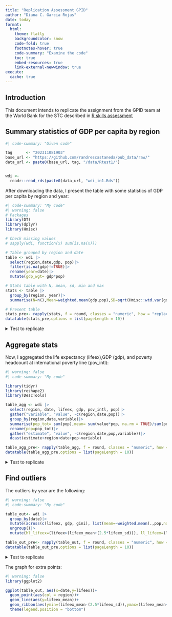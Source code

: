 ```yaml
---
title: "Replication Assessment GPID"
author: "Diana C. Garcia Rojas"
date: today
format: 
  html: 
    theme: flatly
    backgroundcolor: snow
    code-fold: true
    footnotes-hover: true
    code-summary: "Examine the code"
    toc: true
    embed-resources: true
    link-external-newwindow: true
execute:
  cache: true
---
```


## Introduction

This document intends to replicate the assignment from the GPID team at the World Bank for the STC described in <a href="https://randrescastaneda.github.io/Rtest1/Rtest1.html">R skills assessment</a>

## Summary statistics of GDP per capita by region

```r
#| code-summary: "Given code"

tag      <- "202311081903"
base_url <- "https://github.com/randrescastaneda/pub_data/raw/"
data_url <- paste0(base_url, tag, "/data/Rtest1/")


wdi <-
  readr::read_rds(paste0(data_url, "wdi_in1.Rds"))
```

After downloading the data, I present the table with some statistics of GDP per capita by region and year:

```r
#| code-summary: "My code"
#| warning: false
# Packages
library(DT)
library(dplyr)
library(Hmisc)

# Check missing values
# sapply(wdi, function(x) sum(is.na(x))) 

# Table grouped by region and date
table <- wdi |>
  select(region,date,gdp, pop)|>
  filter(is.na(gdp)!=TRUE)|>
  rename(year=date)|>
  mutate(gdp_wgt= gdp*pop)

# Stats table with N, mean, sd, min and max
stats <- table |>
  group_by(region, year)|>
  summarise(N=n(),Mean=weighted.mean(gdp,pop),SD=sqrt(Hmisc::wtd.var(gdp,pop)),Min=min(gdp),Max=max(gdp), .groups = "drop")

# Present table                                                             
stats_pre<- rapply(stats, f = round, classes = "numeric", how = "replace", digits = 0)
datatable(stats_pre,options = list(pageLength = 10))
```
<details>
    <summary> Test to replicate </summary>

There is a difference on the $10^{10}$ decimal point. I used dplyr but I see the final output is in data.table format. Probably mean and standard deviations are calculated differently. 

```r
#| warning: false

# Packages:
library(waldo)

# Data to replicate
stats_given= readr::read_rds(paste0(data_url, "wdi_summ_out.Rds"))

# Comparison
waldo::compare(stats,stats_given)
```

</details>

## Aggregate stats

Now, I aggregated the life expectancy (lifeex),GDP (gdp), and poverty headcount at international poverty line (pov_intl): 

```r
#| warning: false
#| code-summary: "My code"

library(tidyr)
library(reshape2)
library(DescTools)

table_agg <- wdi |>
  select(region, date, lifeex, gdp, pov_intl, pop)|>
  gather("variable", "value", -c(region,date,pop))|>
  group_by(region,date,variable)|>
  summarise(pop_tot= sum(pop),mean= sum(value*pop, na.rm = TRUE)/sum(pop),sd=sqrt(Hmisc::wtd.var(value,pop, na.rm = TRUE)), min = min(value, na.rm = TRUE), max = max(value, na.rm = TRUE), median= DescTools::Median(value, weights =pop, na.rm = TRUE))|>
  rename(pop=pop_tot)|>
  gather("estimate", "value", -c(region,date,pop,variable))|>
  dcast(estimate+region+date+pop~variable)

table_agg_pre<- rapply(table_agg, f = round, classes = "numeric", how = "replace", digits = 3)
datatable(table_agg_pre,options = list(pageLength = 10))
```

<details>
    <summary> Test to replicate </summary>

Again, there is a difference on the $10^{10}$ decimal point. I used dplyr but I see the final output is in data.table format. Probably mean, standard deviations and medians are calculated differently. 

```r
#| warning: false

# Data to replicate
aggre_given= readr::read_rds(paste0(data_url, "wdi_agg_out.Rds"))

# Order table as wdi_agg_out
table_agg_ord = table_agg|>
  relocate(lifeex, .before = gdp)|>
  arrange(estimate,region, date)

aggre_given_ord =aggre_given|>
  arrange(estimate,region, date)

# Comparison
waldo::compare(table_agg_ord,aggre_given_ord)
```

</details>

## Find outliers

The outliers by year are the following:

```r
#| warning: false
#| code-summary: "My code"

table_out<- wdi |>
  group_by(date)|>
  mutate(across(c(lifeex, gdp, gini), list(mean=~weighted.mean(.,pop,na.rm=TRUE), sd=~sqrt(Hmisc::wtd.var(.,pop,na.rm=TRUE)))))|> 
  ungroup()|>
  mutate(hl_lifeex=(lifeex>(lifeex_mean+(2.5*lifeex_sd))), ll_lifeex=(lifeex<(lifeex_mean-(2.5*lifeex_sd))), hl_gdp=(gdp>(gdp_mean+(2.5*gdp_sd))), ll_gdp=(gdp<(gdp_mean-(2.5*gdp_sd))), hl_gini=(gini>(gini_mean+(2.5*gini_sd))), ll_gini=(gini<(gini_mean-(2.5*gini_sd))))

table_out_pre<- rapply(table_out, f = round, classes = "numeric", how = "replace", digits = 3)
datatable(table_out_pre,options = list(pageLength = 10))
```
<details>
  <summary> Test to replicate </summary>

Missing...

```r

out_given=readr::read_rds(paste0(data_url, "wdi_outliers_out.Rds"))

```

</details>

The graph for extra points:

```r
#| warning: false
library(ggplot2)

ggplot(table_out, aes(x=date,y=lifeex))+
  geom_point(aes(col = region))+
  geom_line(aes(y=lifeex_mean))+
  geom_ribbon(aes(ymin=(lifeex_mean-(2.5*lifeex_sd)),ymax=(lifeex_mean+(2.5*lifeex_sd))),alpha=0.3)+
  theme(legend.position = "bottom")
```

